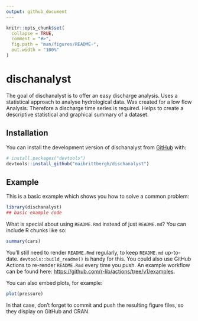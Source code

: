 ```yaml
---
output: github_document
---
```


<!-- README.md is generated from README.Rmd. Please edit that file -->

```r
knitr::opts_chunk$set(
  collapse = TRUE,
  comment = "#>",
  fig.path = "man/figures/README-",
  out.width = "100%"
)
```

# dischanalyst

<!-- badges: start -->
<!-- badges: end -->

The goal of dischanalyst is to offer an easy discharge analysis. Uses a statistical approach to analyse hydrological data. Was created for a low flow Analysis. Therefore a discharge time series is required. Helps to create a descriptive statistical and graphical summary of a dataset.

## Installation

You can install the development version of dischanalyst from [GitHub](https://github.com/) with:

``` r
# install.packages("devtools")
devtools::install_github("maibrittbergh/dischanalyst")
```

## Example

This is a basic example which shows you how to solve a common problem:

```r
library(dischanalyst)
## basic example code
```

What is special about using `README.Rmd` instead of just `README.md`? You can include R chunks like so:

```r
summary(cars)
```

You'll still need to render `README.Rmd` regularly, to keep `README.md` up-to-date. `devtools::build_readme()` is handy for this. You could also use GitHub Actions to re-render `README.Rmd` every time you push. An example workflow can be found here: <https://github.com/r-lib/actions/tree/v1/examples>.

You can also embed plots, for example:

```r
plot(pressure)
```

In that case, don't forget to commit and push the resulting figure files, so they display on GitHub and CRAN.
